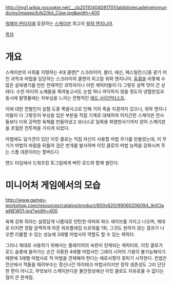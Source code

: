 {{{+1 '''Ikit Claw'''}}}

http://img1.wikia.nocookie.net/__cb20110404081701/labibliotecadelviejomundo/es/images/b/b2/Ikit_Claw.jpg&width=400

[[워해머 판타지]]에 등장하는 [[스케이븐]] 최고의 [[워락 엔지니어]].

[[목차]]

= 개요 =
스케이븐의 사회를 지탱하는 4대 클랜[* 스크라이어, 몰더, 에신, 페스틸런스]중 광기 어린 과학과 마법을 담당하는 스크라이어 클랜의 최고참 워락 엔지니어. [[둠휠]]을 비롯해 수많은 살육병기를 만든 천재적인 과학자이나 이런 캐릭터들이 다 그렇듯 살짝 맛이 간 상태다. 수천 마리의 노예들을 죽여놓고서도 눈썹 하나 까닥하지 않을 정도의 냉혈한임과 동시에 발명품에는 자부심을 느끼는 전형적인 [[매드 사이언티스트]].

이에 대한 천벌인지 실험 도중 폭발사고로 인해 거의 죽을 지경까지 갔으나, 워락 엔지니어들이 다 그렇듯이 부상을 입은 부분을 직접 기계로 대체하여 어지간한 스케이븐 전사들보다 더욱 강력한 육체를 만들어냈고 보너스로 일회용 화염방사기까지 얻어 스케이븐을 초월한 전투력을 가지게 되었다.

마법에도 일가견이 있던 이킷 클로는 직접 자신이 사용할 마법 무기를 만들었는데, 이 무기가 마법의 바람을 뒤틀어 검은 번개를 발사하며 이킷 클로의 마법 능력을 강화시켜 주는 스톰 데몬이라는 할버드다.

엔드 타임에서 드워프킹 토그림에게 버민 로드와 함께 썰린다.

= 미니어처 게임에서의 모습 =
http://www.games-workshop.com/resources/catalog/product/600x620/99060206094_IkitClawNEW01.jpg?width=400

육체 강화 쥐라는 설정답게 나름대로 탄탄한 아머와 와드 세이브를 가지고 나오며, 제대로 터지면 정말 끔찍하게 아픈 워프플레임 쓰로워를 1회, 그것도 원하지 않는 결과가 나오면 리롤할 수 있는 성능에 3레벨 마법사의 역할도 할 수 있는 캐릭터.

그러나 제대로 사용하기 위해서는 플레이어의 숙련이 전제되는 캐릭터로, 이킷 클로가 로드 슬롯에 들어가는 순간 귀중한 4레벨 마법사인 그레이 시어의 기용이 불가능해지기 때문에 3레벨 마법사로 적 마법을 견제해야 한다는 애로사항이 꽃피기 시작한다. 컨셉은 전선에서 적들을 때려부수는 정신나간 하이테크 마법사이지만 정작 생존성도 그리 단단한 편이 아니고, 무엇보다 스케이븐다운 불안정성에선 이킷 클로도 자유로울 수 없다는 점이 큰 한계점.
